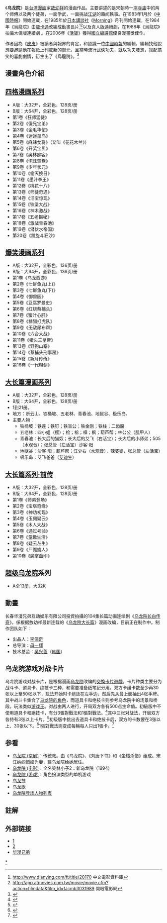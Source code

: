 {{Infobox animanga/Headerofja
|標題= 烏龍院
|圖像= 
|尺寸= 
|說明= 
|日文名稱= 
|英文名稱= 
|假名= 
|羅馬字= 
|類型= 
}}
{{Infobox animanga/Manga
|標題= 
|作者= [[敖幼祥|敖幼祥]]
|作畫= 
|出版社= {{flagicon|Taiwan}} [[中國時報|中國時報]]<br />{{flagicon|PRC}}[[北方妇女儿童出版社|北方妇女儿童出版社]]<ref>{{Cite news|url=http://comic.qq.com/a/20050818/000062.htm|title=最佳港澳台漫画图书-《乌龙院爆笑漫画》|language=zh-tw|publisher=腾讯网|author=|date=2005年8月18日|accessdate=2015-03-17|deadurl=yes|archiveurl=https://web.archive.org/web/20150402102836/http://comic.qq.com/a/20050818/000062.htm|archivedate=2015年4月2日}}</ref>[[黑龙江美术出版社|黑龙江美术出版社]]（为未经敖先生同意、擅自上色、翻版台湾的图书。）<ref>{{Cite news|url=http://game.21cn.com/comic/news/a/2009/0312/17/5987402.shtml|title=漫画大神敖幼祥[乌龙院大全集]全线升级 》|language=zh-tw|publisher=21CN.COM|author=|date=2009-03-12|accessdate=2016-12-18|deadurl=yes|archiveurl=https://web.archive.org/web/20150402205359/http://game.21cn.com/comic/news/a/2009/0312/17/5987402.shtml|archivedate=2015-04-02}}</ref>[[漫友文化|漫友文化]]<ref>{{Cite news|url=http://www.southcn.com/cartoon/ctnews/headline/200404161051.htm|title=敖幼祥新书《超级乌龙院》隆重面市|language=zh-tw|publisher=南方动漫网|author=乌龙|date=2004-04-15|accessdate=2015-03-31}}</ref>
|其他出版社= {{flagicon|Japan}}[[講談社|講談社]]
|連載雜誌= 
|發售日= 
|開始=
|結束=
|冊數=
|話數= 
|其他=
}}
{{Infobox animanga/Footerofja}}
{{漫畫}}

《'''乌龙院'''》是[[台湾|台湾]][[漫画|漫画]]家[[敖幼祥|敖幼祥]]的漫画作品。主要讲述的是宋朝時一座[[寺庙|寺庙]]中的两个师傅以及两个徒弟，一面学武，一面挑战[[江湖|江湖]]的趣闻軼事。在1983年1月於《[[中國時報|中國時報]]》開始連載，在1985年於[[日本|日本]][[講談社|講談社]]《[[Morning_(漫畫雜誌)|Morning]]》月刊開始連載，在1984年《烏龍院》由[[龍卡通|龍卡通]]改編成動畫長片<ref>http://www.dianying.com/ft/title/20170 中文電影資料庫</ref><ref>http://app.atmovies.com.tw/movie/movie.cfm?action=filmdata&film_id=fJcmb3031989 開眼電影網</ref>以及真人版連續劇，在1988年《烏龍院》拍攝木偶版連續劇 。在2006年《[[活寶|活寶]]》獲得[[國立編譯館|國立編譯館]]優良漫畫獎佳作。

作者因為《[[皮皮_(漫画)|皮皮]]》被讀者與報界的肯定，和認識一位[[中國時報|中國時報]]的編輯，編輯找他說想要邀請他在報紙上刊載新的單元，且當時流行武俠功夫，就以功夫發想，搭配搞笑的喜劇劇情，衍生出了《烏龍院》。<ref>{{Cite web|url=http://gnn.gamer.com.tw/1/128241.html|title=《烏龍院》台灣漫畫大師 敖幼祥作品回顧與專訪 從台灣發跡走向世界|language=zh-tw|publisher=巴哈姆特|author=GNN 記者 阿Lu 報導|date=2016-02-23|accessdate=2016-03-09}}</ref>

==漫畫角色介紹==
{{main|乌龙院登场人物列表}}

==[[乌龙院四格漫画|四格漫画系列]]==
* A版：大32开，全彩色，128页/册
* B版：大64开，全彩色，128页/册
* 第1卷《狂师猛徒》 
* 第2卷《傻兄宝弟》
* 第3卷《金毛华佗》 
* 第4卷《迷途菜鸟》
* 第5卷《麻辣女将》（又叫《花花木兰》）
* 第6卷《开奖宝贝》
* 第7卷《奥林霹客》
* 第8卷《泡沫鸳鸯》
* 第9卷《少年状元》
* 第10卷《偷天换日》
* 第11卷《墨汁拳王》
* 第12卷《桃花十八》
* 第13卷《师徒奇遇》
* 第14卷《活宝惊现》
* 第15卷《铁堡大战》
* 第16卷《神木激战》
* 第17卷《五老揭秘》
* 第18卷《激战青春池》
* 第19卷《潜伏水帝国》
* 第20卷《凯旋斗狂沙》

==[[乌龙院爆笑漫画|爆笑漫画系列]]==
* A版：大32开，全彩色，136页/册
* B版：大64开，全彩色，136页/册
* 第1卷《乌龙西游》
* 第2卷《七鲜鱼丸(上)》
* 第3卷《七鲜鱼丸(下)》
* 第4卷《御兽园》
* 第5卷《豆腐罗曼史》
* 第6卷《红烧蔡捕头》
* 第7卷《蜜汁心肝》
* 第8卷《糖醋打虎队》
* 第9卷《无敌尿布帮》
* 第10卷《六合大战》
* 第11卷《猪头三皇帝》
* 第13卷《野狗山寨》
* 第14卷《蔡捕头刑事房》
* 第15卷《新月传奇》
* 第16卷《一代糗剑》

==[[乌龙院大长篇|大长篇漫画系列]]==
* A版：大32开，全彩色，128页/册
* B版：大64开，全彩色，128页/册
*1到21册。
* 地方：断云山、铁桶坡、五老林、青春池、地狱谷、极乐岛、
* 主要人物：
** 铁桶坡：铁莲；铁钉；铁盲公；铁金刚；铁柱；二齿魔
** 五老林：四小姐（樱）；桧；榕；樟；枫；葫芦帮；林公公（肌甲人）
** 青春池：长大后的猫奴；长大后的艾飞（右活宝）；长大后的小师弟；505（水观音）；张总管（左活宝）沙客·阳
** 地狱谷：沙客·阳；葫芦帮；江少右（水观音），辣婆婆，张总管（左活宝）
** 极乐岛：艾飞爸爸（[[艾迪生|艾迪生]]）

==[[乌龙院前传|大长篇系列·前传]]==
* A版：大32开，全彩色，128页/册
* B版：大64开，全彩色，128页/册
* 第1卷《师弟登场》
* 第2卷《宝塔奇缘》
* 第3卷《神功初现》
* 第4卷《玉佩疑云》
* 第5卷《木人大战》
* 第6卷《通过考验》
* 第7卷《童趣生活》
* 第8卷《疑云丛生》
* 第9卷《尸魔掳人》
* 第10卷《魔掌血印》

==[[超级乌龙院|超级乌龙院]]系列==
* A全13册，大32K

== 動畫 ==
长春华漫兄弟互动娱乐有限公司投資拍攝的104集长篇动画连续剧《[[乌龙院长白传奇|乌龙院长白传奇]]》，係根据敖幼祥最新连载的《[[乌龙院大长篇|乌龙院大长篇]]》漫画改编，目前正在制作中。制作团队如下：
* 出品人：[[李儒奇|李儒奇]]
* 总导演：[[母一辉|母一辉]]
* 技术总监：[[吴兴善|吴兴善]]（[[韩国|韩国]]）
==乌龙院游戏对战卡片==
乌龙院游戏对战卡片，是根据漫画[[乌龙院_(漫画)|乌龙院]]改编的[[交換卡片遊戲|交換卡片遊戲]]。卡片种类主要分为战斗卡、道具卡、绝技卡三种，和需要准备纸笔记分用。双方卡组卡数至少再30张以上至50张以下，玩法开始时卡组放在左手边，然后先从最上面抽出4张手牌。其中战斗卡集合了[[乌龙院角色列表|乌龙院的角色]]，而道具卡和绝技卡则参考乌龙院中的场景和桥段。玩法类似[[游戏王|游戏王]]。对战由两人进行，开局双方各有500点生命值。初級版中不使用道具卡和絕技卡，有分3張對戰法和1張對戰法。<ref>{{Cite web|url=http://26ch.com/wenda/乌龙院游戏对战卡片的介绍|title=乌龙院游戏对战卡片的介绍|language=zh-tw|publisher=去说新闻综合网|author=|date=|accessdate=2019-12-13}}{{Dead link|date=2020年2月 |bot=InternetArchiveBot |fix-attempted=yes }}</ref>其中三张对战法，开局双方各持有3张以上卡片。<ref>{{Cite web|url=http://35vvv.com/wenda/%E4%B9%8C%E9%BE%99%E9%99%A2%E6%B8%B8%E6%88%8F%E5%AF%B9%E6%88%98%E5%8D%A1%E7%89%87%E7%9A%84%E7%A5%9E%E5%8B%87%E4%B9%8C%E9%BE%99%E9%99%A2%E4%B9%8B%E6%B8%B8%E6%88%8F%E5%8D%A1%E8%A7%84%E5%88%99%E5%A4%A7%E5%89%96%E6%9E%90%C2%B7%E9%AB%98%E7%BA%A7%E8%BF%9B%E9%98%B6%E7%AF%87| title=乌龙院游戏对战卡片的神勇乌龙院之游戏卡规则大剖析·高级进阶篇|language=zh-tw|publisher=花百科 - 您身边的养花专家 |author=|date=|accessdate=2019-12-13}}</ref>初级版中挑出去道具卡和绝技卡后，双方的卡数要在3张以上、30张以下。<ref>{{Cite web|url=http://35vvv.com/wenda/%E4%B9%8C%E9%BE%99%E9%99%A2%E6%B8%B8%E6%88%8F%E5%AF%B9%E6%88%98%E5%8D%A1%E7%89%87%E7%9A%84%E7%A5%9E%E5%8B%87%E4%B9%8C%E9%BE%99%E9%99%A2%E4%B9%8B%E6%B8%B8%E6%88%8F%E5%8D%A1%E8%A7%84%E5%88%99%E5%A4%A7%E5%89%96%E6%9E%90%C2%B7%E9%AB%98%E7%BA%A7%E8%BF%9B%E9%98%B6%E7%AF%87| title=乌龙院游戏对战卡片的神勇乌龙院之游戏卡规则大剖析·新手上路篇|language=zh-tw|publisher=qq黑土地 |author=|date=|accessdate=2019-12-13}}</ref>1張對戰法则变成每輪每人只出1張卡。<ref>{{Cite web|url=https://www.easyatm.com.tw/wiki/%E7%83%8F%E9%BE%8D%E9%99%A2%E9%81%8A%E6%88%B2%E5%B0%8D%E6%88%B0%E5%8D%A1%E7%89%87| title=烏龍院遊戲對戰卡片|language=zh-tw|publisher=烏龍院遊戲對戰卡片當攻擊卡的攻擊力小於被攻擊卡時，攻擊卡被破壞，負方所 -百科知識中文網|author=|date=|accessdate=2019-12-13}}</ref>

==参看==
*[[乌龙院_(京剧)|乌龙院 (京剧)]]：传统戏。由《乌龙院》、《刘唐下书》和《坐楼杀惜》组成。宋江纳阎惜姣为妾，建乌龙院给她居住。
*[[乌龙院_(电影)|乌龙院 (电影)]]：全名笑林小子2：新乌龙院（1994）
*[[乌龙院_(游戏)|乌龙院 (游戏)]]：角色扮演类型的单机游戏
*[[乌龙节|乌龙节]]
*[[乌龙歌|乌龙歌]]
*[[乌龙院登场人物列表|乌龙院登场人物列表]]

==註解==
{{reflist}}

==外部链接==
*[https://web.archive.org/web/20101206022453/http://info.comicfans.net/area/wly/index.html]
*[https://web.archive.org/web/20091214174505/http://page.renren.com/600002793]
*[http://finance.sina.com.cn/roll/20100717/03388312512.shtml 华漫兄弟]　

{{乌龙院}}

[[Category:乌龙院|*]]
